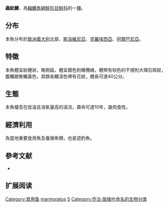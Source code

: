 {{NoteTA|G1=LS}}
{{Speciesbox
| name = 蟲紋鱒
| status = LC
| status_system = IUCN3.1
| image =Salmo marmoratus.jpg
| image_width = 250px
| genus = Salmo
| species = marmoratus
| authority = [[Cuvier|Cuvier]], 1829
| synonyms = *''Salar genivittatus''<br /><small>Heckel & Kner, 1858</small>
*''Salmo trutta marmoratus''<br /><small>Cuvier, 1829</small>
}}

'''蟲紋鱒'''，為[[輻鰭魚綱|輻鰭魚綱]][[鮭形目|鮭形目]][[鮭科|鮭科]]的一[[種|種]]。

==分布==
本魚分布於[[歐洲|歐洲]][[義大利|義大利]]北部、[[斯洛維尼亞|斯洛維尼亞]]、[[克羅埃西亞|克羅埃西亞]]、[[阿爾巴尼亞|阿爾巴尼亞]]。

==特徵==
本魚體呈紡錘狀，略側扁，體呈銀色到橄欖綠，體帶有棕色的不規則大理石斑紋，腹鰭跟臀鰭黃色，其餘各鰭深色帶有花紋，體長可達40公分。

==生態==
本魚棲息在低溫且溶氧量高的溪流，壽命可達10年，屬肉食性。

==經濟利用==
為當地重要食用魚及養殖魚類，也是遊釣魚。

==參考文献==
*{{FishBase_species|genus=Salmo|species=marmoratus|year=2011|month=12}}

== 扩展阅读 ==
{{refbegin}}
{{wikispecies-inline|Salmo marmoratus|蟲紋鱒}}
{{refend}}
{{Taxonbar|from=Q22231158}}

[[Category:食用鱼|Category:食用鱼]]
[[Category:鱒屬|marmoratus]]
[[Category:1829年描述的魚類|S]]
[[Category:乔治·居维叶命名的生物分类|Category:乔治·居维叶命名的生物分类]]